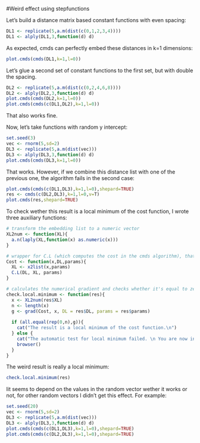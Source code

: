 #Weird effect using stepfunctions

Let's build a distance matrix based constant functions with even spacing:

```r
DL1 <- replicate(5,a.m(dist(c(0,1,2,3,4))))
DL1 <- alply(DL1,3,function(d) d)
```
As expected, cmds can perfectly embed these distances in k=1 dimensions:
```r
plot.cmds(cmds(DL1,k=1,l=0))
```

Let's glue a second set of constant functions to the first set, but with double the spacing.

```r
DL2 <- replicate(5,a.m(dist(c(0,2,4,6,8))))
DL2 <- alply(DL2,3,function(d) d)
plot.cmds(cmds(DL2,k=1,l=0))
plot.cmds(cmds(c(DL1,DL2),k=1,l=0))
```
That also works fine.

Now, let's take functions with random y intercept:
```r
set.seed(3)
vec <- rnorm(5,sd=2)
DL3 <- replicate(5,a.m(dist(vec)))
DL3 <- alply(DL3,3,function(d) d)
plot.cmds(cmds(DL3,k=1,l=0))
```
That works. However, if we combine this distance list with one of the previous one, the algorithm fails in the second case:
```r
plot.cmds(cmds(c(DL1,DL3),k=1,l=0),shepard=TRUE)
res <- cmds(c(DL2,DL3),k=1,l=0,v=T)
plot.cmds(res,shepard=TRUE)
```
To check wether this result is a local minimum of the cost function, I wrote three auxiliary functions:
```r
# transform the embedding list to a numeric vector
XL2num <- function(XL){
  a.n(laply(XL,function(x) as.numeric(x)))
}

# wrapper for C.L (which computes the cost in the cmds algorithm), that takes a numeric vector as first argument
Cost <- function(x,DL,params){
  XL <- x2list(x,params)
  C.L(DL, XL, params)
}

# calculates the numerical gradient and checks whether it's equal to zero with numerical tolerance
check.local.minimum <- function(res){
  x <- XL2num(res$XL)
  n <- length(x)
  g <- grad(Cost, x, DL = res$DL, params = res$params)
  
  if (all.equal(rep(0,n),g)){
    cat("The result is a local minimum of the cost function.\n")
  } else {
    cat("The automatic test for local minimum failed. \n You are now in a browser to check the actual value of the numerical gradient, g.\n")
    browser()
  }
}
```
The weird result is really a local minimum:
```r
check.local.minimum(res)
```

Iit seems to depend on the values in the random vector wether it works or not, for other random vectors I didn't get this effect. For example:
```r
set.seed(20)
vec <- rnorm(5,sd=2)
DL3 <- replicate(5,a.m(dist(vec)))
DL3 <- alply(DL3,3,function(d) d)
plot.cmds(cmds(c(DL1,DL3),k=1,l=0),shepard=TRUE)
plot.cmds(cmds(c(DL2,DL3),k=1,l=0),shepard=TRUE)
```